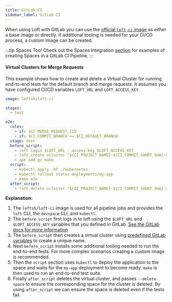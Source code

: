 ```yaml
---
title: GitLab CI
sidebar_label: GitLab CI
---
```


When using Loft with GitLab you can use the
[official `loft-ci` image](https://hub.docker.com/r/loftsh/loft-ci) as either a base image or
directly. If additional tooling is needed for your CI/CD process, a custom image can be created.


:::tip Spaces Too!
Check out the Spaces Integration [section](../spaces/gitlab-ci) for
examples of creating Spaces in a GitLab CI Pipeline.
:::


#### Virtual Clusters for Merge Requests

This example shows how to create and delete a Virtual Cluster for running end-to-end tests for
the default branch and merge requests. It assumes you have configured CI/CD variables `LOFT_URL`
and `LOFT_ACCESS_KEY`.

```yaml
image: loftsh/loft-ci

stages:
  - test

e2e:
  rules:
    - if: $CI_MERGE_REQUEST_IID
    - if: $CI_COMMIT_BRANCH == $CI_DEFAULT_BRANCH
  stage: test
  before_script:
    - loft login $LOFT_URL --access-key $LOFT_ACCESS_KEY
    - loft create vcluster "${CI_PROJECT_NAME}-${CI_COMMIT_SHORT_SHA}-${CI_PIPELINE_ID}"
    - apk add go make
  script:
    - kubectl apply -Rf ./kubernetes
    - kubectl rollout status deployments/my-app
    - make e2e
  after_script:
    - loft delete vcluster "${CI_PROJECT_NAME}-${CI_COMMIT_SHORT_SHA}-${CI_PIPELINE_ID}" --delete-space

```

**Explanation:**
1. The `loftsh/loft-ci` image is used for all pipeline jobs and provides the `loft` CLI, the
`devspace` CLI, and `kubectl`.
2. The `before_script` first logs in to loft using the `$LOFT_URL` and `$LOFT_ACCESS_KEY`
variables that you defined in GitLab.
[See the GitLab docs for more information](https://docs.gitlab.com/ee/ci/variables/)
3. The `before_script` then creates a virtual cluster using
[predefined GitLab variables](https://docs.gitlab.com/ee/ci/variables/predefined_variables.html)
to create a unique name.
4. Next `before_script` installs some additional tooling needed to run the end-to-end tests. For
more complex scenarios creating a custom image is recommended.
5. Then the `script` section uses `kubectl` to deploy the application to the space and waits for
the `my-app` deployment to become ready. `make` is then used to run an end-to-end test suite.
6. Finally `after_script` deletes the virtual cluster, and passes `--delete-space` to ensure the
corresponding space for the cluster is deleted. By using `after_script` we can ensure the space
is deleted even if the tests fail.